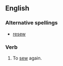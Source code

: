 ==English==

===Alternative spellings===
* [[resew]]

===Verb===
{{en-verb|re-sews|re-sewing|re-sewed|re-sewn}}

# To [[sew]] again.